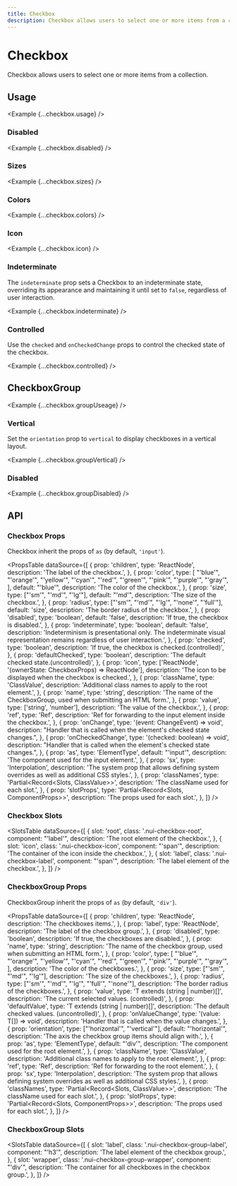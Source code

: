 ```yaml
---
title: Checkbox
description: Checkbox allows users to select one or more items from a collection.
---
```



# Checkbox

Checkbox allows users to select one or more items from a collection.

<ComponentLinks component='checkbox' ariaCompatible />

## Usage

<Example {...checkbox.usage} />

### Disabled

<Example {...checkbox.disabled} />

### Sizes

<Example {...checkbox.sizes} />

### Colors

<Example {...checkbox.colors} />

### Icon

<Example {...checkbox.icon} />

### Indeterminate

The `indeterminate` prop sets a Checkbox to an indeterminate state, overriding its
appearance and maintaining it until set to `false`, regardless of user interaction.

<Example {...checkbox.indeterminate} />

### Controlled

Use the `checked` and `onCheckedChange` props to control the checked state of the checkbox.

<Example {...checkbox.controlled} />

## CheckboxGroup

<Example {...checkbox.groupUseage} />

### Vertical

Set the `orientation` prop to `vertical` to display checkboxes in a vertical layout.

<Example {...checkbox.groupVertical} />

### Disabled

<Example {...checkbox.groupDisabled} />

## API

### Checkbox Props

Checkbox inherit the props of `as` (by default, `'input'`).

<PropsTable
  dataSource={[
    {
      prop: 'children',
      type: 'ReactNode',
      description: 'The label of the checkbox.',
    },
    {
      prop: 'color',
      type: [
        "'blue'",
        "'orange'",
        "'yellow'",
        "'cyan'",
        "'red'",
        "'green'",
        "'pink'",
        "'purple'",
        "'gray'",
      ],
      default: "'blue'",
      description: 'The color of the checkbox.',
    },
    {
      prop: 'size',
      type: ["'sm'", "'md'", "'lg'"],
      default: "'md'",
      description: 'The size of the checkbox.',
    },
    {
      prop: 'radius',
      type: ["'sm'", "'md'", "'lg'", "'none'", "'full'"],
      default: 'size',
      description: 'The border radius of the checkbox.',
    },
    {
      prop: 'disabled',
      type: 'boolean',
      default: 'false',
      description: 'If true, the checkbox is disabled.',
    },
    {
      prop: 'indeterminate',
      type: 'boolean',
      default: 'false',
      description:
        'Indeterminism is presentational only. The indeterminate visual representation remains regardless of user interaction.',
    },
    {
      prop: 'checked',
      type: 'boolean',
      description: 'If true, the checkbox is checked.(controlled)',
    },
    {
      prop: 'defaultChecked',
      type: 'boolean',
      description: 'The default checked state.(uncontrolled)',
    },
    {
      prop: 'icon',
      type: ['ReactNode', '(ownerState: CheckboxProps) => ReactNode'],
      description: 'The icon to be displayed when the checkbox is checked.',
    },
    {
      prop: 'className',
      type: 'ClassValue',
      description: 'Additional class names to apply to the root element.',
    },
    {
      prop: 'name',
      type: 'string',
      description:
        'The name of the CheckboxGroup, used when submitting an HTML form.',
    },
    {
      prop: 'value',
      type: ['string', 'number'],
      description: 'The value of the checkbox.',
    },
    {
      prop: 'ref',
      type: 'Ref',
      description:
        'Ref for forwarding to the input element inside the checkbox.',
    },
    {
      prop: 'onChange',
      type: '(event: ChangeEvent<HTMLInputElement>) => void',
      description:
        "Handler that is called when the element's checked state changes.",
    },
    {
      prop: 'onCheckedChange',
      type: '(checked: boolean) => void',
      description:
        "Handler that is called when the element's checked state changes.",
    },
    {
      prop: 'as',
      type: 'ElementType',
      default: "'input'",
      description: 'The component used for the input element.',
    },
    {
      prop: 'sx',
      type: 'Interpolation',
      description:
        'The system prop that allows defining system overrides as well as additional CSS styles.',
    },
    {
      prop: 'classNames',
      type: 'Partial<Record<Slots, ClassValue>>',
      description: 'The className used for each slot.',
    },
    {
      prop: 'slotProps',
      type: 'Partial<Record<Slots, ComponentProps>>',
      description: 'The props used for each slot.',
    },
  ]}
/>

### Checkbox Slots

<SlotsTable
  dataSource={[
    {
      slot: 'root',
      class: '.nui-checkbox-root',
      component: "'label'",
      description: 'The root element of the checkbox.',
    },
    {
      slot: 'icon',
      class: '.nui-checkbox-icon',
      component: "'span'",
      description: 'The container of the icon inside the checkbox.',
    },
    {
      slot: 'label',
      class: '.nui-checkbox-label',
      component: "'span'",
      description: 'The label element of the checkbox.',
    },
  ]}
/>

### CheckboxGroup Props

CheckboxGroup inherit the props of `as` (by default, `'div'`).

<PropsTable
  dataSource={[
    {
      prop: 'children',
      type: 'ReactNode',
      description: 'The checkboxes items.',
    },
    {
      prop: 'label',
      type: 'ReactNode',
      description: 'The label of the checkbox group.',
    },
    {
      prop: 'disabled',
      type: 'boolean',
      description: 'If true, the checkboxes are disabled.',
    },
    {
      prop: 'name',
      type: 'string',
      description:
        'The name of the checkbox group, used when submitting an HTML form.',
    },
    {
      prop: 'color',
      type: [
        "'blue'",
        "'orange'",
        "'yellow'",
        "'cyan'",
        "'red'",
        "'green'",
        "'pink'",
        "'purple'",
        "'gray'",
      ],
      description: 'The color of the checkboxes.',
    },
    {
      prop: 'size',
      type: ["'sm'", "'md'", "'lg'"],
      description: 'The size of the checkboxes.',
    },
    {
      prop: 'radius',
      type: ["'sm'", "'md'", "'lg'", "'full'", "'none'"],
      description: 'The border radius of the checkboxes.',
    },
    {
      prop: 'value',
      type: 'T extends (string | number)[]',
      description: 'The current selected values. (controlled)',
    },
    {
      prop: 'defaultValue',
      type: 'T extends (string | number)[]',
      description: 'The default checked values. (uncontrolled)',
    },
    {
      prop: 'onValueChange',
      type: '(value: T[]) => void',
      description: 'Handler that is called when the value changes.',
    },
    {
      prop: 'orientation',
      type: ["'horizontal'", "'vertical'"],
      default: "'horizontal'",
      description: 'The axis the checkbox group items should align with.',
    },
    {
      prop: 'as',
      type: 'ElementType',
      default: "'div'",
      description: 'The component used for the root element.',
    },
    {
      prop: 'className',
      type: 'ClassValue',
      description: 'Additional class names to apply to the root element.',
    },
    {
      prop: 'ref',
      type: 'Ref',
      description: 'Ref for forwarding to the root element.',
    },
    {
      prop: 'sx',
      type: 'Interpolation',
      description:
        'The system prop that allows defining system overrides as well as additional CSS styles.',
    },
    {
      prop: 'classNames',
      type: 'Partial<Record<Slots, ClassValue>>',
      description: 'The className used for each slot.',
    },
    {
      prop: 'slotProps',
      type: 'Partial<Record<Slots, ComponentProps>>',
      description: 'The props used for each slot.',
    },
  ]}
/>

### CheckboxGroup Slots

<SlotsTable
  dataSource={[
    {
      slot: 'label',
      class: '.nui-checkbox-group-label',
      component: "'h3'",
      description: 'The label element of the checkbox group.',
    },
    {
      slot: 'wrapper',
      class: '.nui-checkbox-group-wrapper',
      component: "'div'",
      description: 'The container for all checkboxes in the checkbox group.',
    },
  ]}
/>
